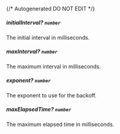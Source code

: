 {/* Autogenerated DO NOT EDIT  */}
##### **initialInterval?** `number`
The initial interval in milliseconds.

##### **maxInterval?** `number`
The maximum interval in milliseconds.

##### **exponent?** `number`
The exponent to use for the backoff.

##### **maxElapsedTime?** `number`
The maximum elapsed time in milliseconds.

